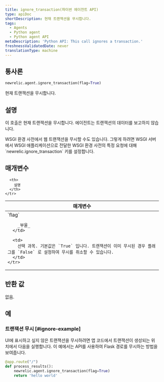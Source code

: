 ```yaml
---
title: ignore_transaction(파이썬 에이전트 API)
type: apiDoc
shortDescription: 현재 트랜잭션을 무시합니다.
tags:
  - Agents
  - Python agent
  - Python agent API
metaDescription: 'Python API: This call ignores a transaction.'
freshnessValidatedDate: never
translationType: machine
---
```


## 통사론

```py
newrelic.agent.ignore_transaction(flag=True)
```

현재 트랜잭션을 무시합니다.

## 설명

이 호출은 현재 트랜잭션을 무시합니다. 에이전트는 트랜잭션의 데이터를 보고하지 않습니다.

<Callout variant="tip">
  WSGI 환경 사전에서 웹 트랜잭션을 무시할 수도 있습니다. 그렇게 하려면 WSGI 서버에서 WSGI 애플리케이션으로 전달한 WSGI 환경 사전의 특정 요청에 대해 `newrelic.ignore_transaction` 키를 설정합니다.
</Callout>

## 매개변수

<table>
  <thead>
    <tr>
      <th width="25%">
        매개변수
      </th>

      <th>
        설명
      </th>
    </tr>
  </thead>

  <tbody>
    <tr>
      <td>
        `flag`

        _부울_
      </td>

      <td>
        선택 과목. 기본값은 `True` 입니다. 트랜잭션이 이미 무시된 경우 플래그를 `False` 로 설정하여 무시를 취소할 수 있습니다.
      </td>
    </tr>
  </tbody>
</table>

## 반환 값

없음.

## 예

### 트랜잭션 무시 [#ignore-example]

UI에 표시하고 싶지 않은 트랜잭션을 무시하려면 앱 코드에서 트랜잭션이 생성되는 위치에서 다음을 실행합니다. 이 예에서는 API를 사용하여 Flask 경로를 무시하는 방법을 보여줍니다.

```py
@app.route("/")
def process_results():
    newrelic.agent.ignore_transaction(flag=True)
    return 'hello world'
```
